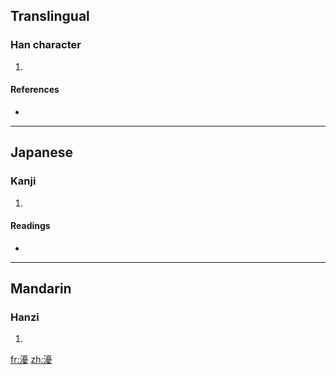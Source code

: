 ==Translingual==

===Han character===
{{Han char|rn=85|rad=水|as=15|sn=18|four=3114<sub>7</sub>|canj=水一月水 (EMBE)}}

# {{defn|Han|sort=水15}}

====References====
* {{Han ref|kx=0658.140|dkj=18571|dj=1068.140|hdz=31777.090|uh=7000|ud=28672|bh=EFF3|bd=61427}}

----

==Japanese==

===Kanji===
{{ja-kanji|grade=|rs=水15}}

# {{defn|Japanese|sort=水15}}

====Readings====
* {{ja-readings|on=[[ゆう]] (yū), [[う]] (u)|kun=[[あつい]] (atsui)}}

----

==Mandarin==

===Hanzi===
{{cmn-hanzi|pin=[[yōu]] ([[you1]])|wg=yu<sup>1</sup>}}

# {{defn|Mandarin|sort=水15}}

[[fr:瀀]]
[[zh:瀀]]